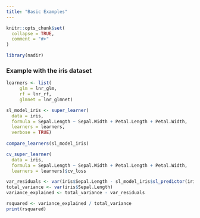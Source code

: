 ```yaml
---
title: "Basic Examples"
---
```


```r
knitr::opts_chunk$set(
  collapse = TRUE,
  comment = "#>"
)
```

```r
library(nadir)
```

### Example with the iris dataset

```r
learners <- list(
     glm = lnr_glm,
     rf = lnr_rf,
     glmnet = lnr_glmnet)

sl_model_iris <- super_learner(
  data = iris,
  formula = Sepal.Length ~ Sepal.Width + Petal.Length + Petal.Width,
  learners = learners,
  verbose = TRUE)
  
compare_learners(sl_model_iris)

cv_super_learner(
  data = iris, 
  formula = Sepal.Length ~ Sepal.Width + Petal.Length + Petal.Width,
  learners = learners)$cv_loss

var_residuals <- var(iris$Sepal.Length - sl_model_iris$sl_predictor(iris))
total_variance <- var(iris$Sepal.Length)
variance_explained <- total_variance - var_residuals 

rsquared <- variance_explained / total_variance
print(rsquared)
```
